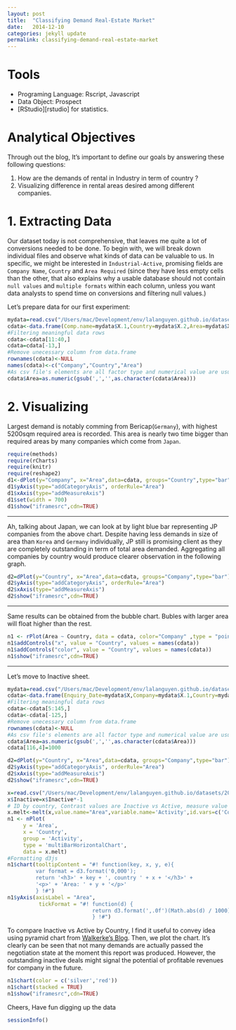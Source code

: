 ```yaml
---
layout: post
title:  "Classifying Demand Real-Estate Market"
date:   2014-12-10
categories: jekyll update
permalink: classifying-demand-real-estate-market
---
```

# Tools
  + Programing Language: Rscript, Javascript
  + Data Object: Prospect
  + [RStudio][rstudio] for statistics.

# Analytical Objectives
Through out the blog, It's important to define our goals by answering these following questions:

1. How are the demands of rental in Industry in term of country ?
2. Visualizing difference in rental areas desired among different companies.
  
# 1. Extracting Data 

Our dataset today is not comprehensive, that leaves me quite a lot of conversions needed to be done. To begin with, we will break down individual files and observe what kinds of data can be valuable to us. In specific, we might be interested in `Industrial-Active`, promising fields are `Company Name`, `Country` and `Area Required` (since they have less empty cells than the other, that also explains why a usable database should not contain `null values` and `multiple formats` within each column, unless you want data analysts to spend time on conversions and filtering null values.)

Let's prepare data for our first experiment:
```r
mydata=read.csv("/Users/mac/Development/env/lalanguyen.github.io/datasets/2014-12-10-classifying-real-estate-prospect-demand/Industrial - Active-Table 1.csv")
cdata<-data.frame(Comp.name=mydata$X.1,Country=mydata$X.2,Area=mydata$X.5)
#Filtering meaningful data rows 
cdata<-cdata[11:40,]
cdata=cdata[-13,]
#Remove unecessary column from data.frame
rownames(cdata)<-NULL
names(cdata)<-c("Company","Country","Area")
#As csv file's elements are all factor type and numerical value are usually presented with ',',it's better to strip off the commar and convert to int for further processing.
cdata$Area=as.numeric(gsub(',','',as.character(cdata$Area)))
```
# 2. Visualizing 

Largest demand is notably comming from Bericap(`Germany`), with highest 5200sqm required area is recorded. This area is nearly two time bigger than required areas by many companies which come from `Japan`. 
```r
require(methods)
require(rCharts)
require(knitr)
require(reshape2)
d1<-dPlot(y="Company", x="Area",data=cdata, groups="Country",type="bar")
d1$yAxis(type="addCategoryAxis", orderRule="Area")
d1$xAxis(type="addMeasureAxis")
d1$set(width = 700)
d1$show("iframesrc",cdn=TRUE)
```
---

Ah, talking about Japan, we can look at by light blue bar representing JP companies from the above chart. Despite having less demands in size of area than `Korea` and `Germany` individually, JP still is promising client as they are completely outstanding in term of total area demanded. Aggregating all companies by country would produce clearer observation in the following graph.

```r
d2=dPlot(y="Country", x="Area",data=cdata, groups="Company",type="bar")
d2$yAxis(type="addCategoryAxis", orderRule="Area")
d2$xAxis(type="addMeasureAxis")
d2$show("iframesrc",cdn=TRUE)
```

---

Same results can be obtained from the bubble chart. Bubles with larger area will float higher than the rest. 
```r
n1 <- rPlot(Area ~ Country, data = cdata, color="Company" ,type = "point")
n1$addControls("x", value = "Country", values = names(cdata))
n1$addControls("color", value = "Country", values = names(cdata))
n1$show("iframesrc",cdn=TRUE)
```

---
Let's move to Inactive sheet.
```r
mydata=read.csv("/Users/mac/Development/env/lalanguyen.github.io/datasets/2014-12-10-classifying-real-estate-prospect-demand/Industrial - Inactive-Table 1.csv")
cdata<-data.frame(Enquiry_Date=mydata$X,Company=mydata$X.1,Country=mydata$X.2,Area=mydata$X.5)
#Filtering meaningful data rows 
cdata<-cdata[5:145,]
cdata<-cdata[-125,]
#Remove unecessary column from data.frame
rownames(cdata)<-NULL
#As csv file's elements are all factor type and numerical value are usually presented with ',',it's better to strip off the commar and convert to int for further processing.
cdata$Area=as.numeric(gsub(',','',as.character(cdata$Area)))
cdata[116,4]=1000
```

```r
d2=dPlot(y="Country", x="Area",data=cdata, groups="Company",type="bar")
d2$yAxis(type="addCategoryAxis", orderRule="Area")
d2$xAxis(type="addMeasureAxis")
d2$show("iframesrc",cdn=TRUE)
```


```r
x=read.csv("/Users/mac/Development/env/lalanguyen.github.io/datasets/2014-12-10-classifying-real-estate-prospect-demand/industrial_data.csv",sep=",")
x$Inactive=x$Inactive*-1
# ID by country, Contrast values are Inactive vs Active, measure value is Area
x.melt<-melt(x,value.name="Area",variable.name='Activity',id.vars=c('Country'))
n1 <- nPlot(
     y = 'Area', 
     x = 'Country', 
     group = 'Activity', 
     type = 'multiBarHorizontalChart', 
     data = x.melt)
#Formatting d3js
n1$chart(tooltipContent = "#! function(key, x, y, e){
         var format = d3.format('0,000');
         return '<h3>' + key + ', country ' + x + '</h3>' + 
         '<p>' + 'Area: ' + y + '</p>'
         } !#")
n1$yAxis(axisLabel = "Area",  
          tickFormat = "#! function(d) {
                           return d3.format(',.0f')(Math.abs(d) / 1000) + 'K'
                           } !#") 
```
To compare Inactive vs Active by Country, I find it useful to convey idea using pyramid chart from [Walkerke's Blog][walker]. Then, we plot the chart. It's clearly can be seen that not many demands are actually passed the negotiation state at the moment this report was produced. However, the outstanding inactive deals might signal the potential of profitable revenues for company in the future.

```r

n1$chart(color = c('silver','red'))
n1$chart(stacked = TRUE)
n1$show("iframesrc",cdn=TRUE)
```

Cheers, Have fun digging up the data

```r
sessionInfo()
```
[walker]: http://walkerke.github.io/2014/06/rcharts-pyramids/
